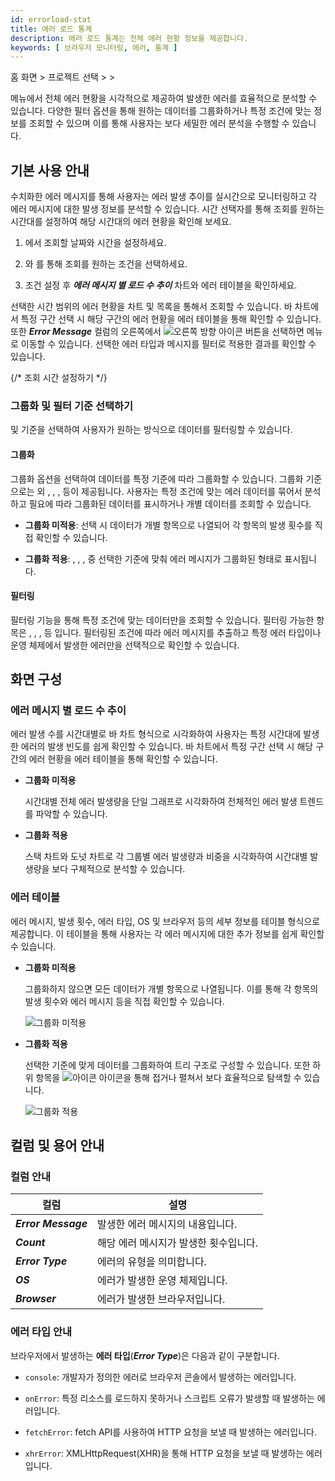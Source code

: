 ```yaml
---
id: errorload-stat
title: 에러 로드 통계
description: 에러 로드 통계는 전체 에러 현황 정보를 제공합니다.
keywords: [ 브라우저 모니터링, 에러, 통계 ]
---
```


홈 화면 &gt; 프로젝트 선택 &gt; <Cmdname sid="side_statistics" className="uitext" /> &gt; <Cmdname sid="side_errorLoadStatistics" className="uitext" />

<Cmdname sid="side_errorLoadStatistics" className="uitext" /> 메뉴에서 전체 에러 현황을 시각적으로 제공하여 발생한 에러를 효율적으로 분석할 수 있습니다. 다양한 필터 옵션을 통해 원하는 데이터를 그룹화하거나 특정 조건에 맞는 정보를 조회할 수 있으며 이를 통해 사용자는 보다 세밀한 에러 분석을 수행할 수 있습니다.

## 기본 사용 안내 

수치화한 에러 메시지를 통해 사용자는 에러 발생 추이를 실시간으로 모니터링하고 각 에러 메시지에 대한 발생 정보를 분석할 수 있습니다. 시간 선택자를 통해 조회를 원하는 시간대를 설정하여 해당 시간대의 에러 현황을 확인해 보세요.

<ImgLang img="browser-statistics-error-stat.png" desc="에러 로드 통계" />

1. <Cmdname sid="time" className="uitext" />에서 조회할 날짜와 시간을 설정하세요. 

1. <Cmdname sid="filter" className="uitext" />와 <Cmdname sid="groupby" className="uitext" />를 통해 조회를 원하는 조건을 선택하세요. 

1. 조건 설정 후 ***에러 메시지 별 로드 수 추이*** 차트와 에러 테이블을 확인하세요. 

선택한 시간 범위의 에러 현황을 차트 및 목록을 통해서 조회할 수 있습니다. 바 차트에서 특정 구간 선택 시 해당 구간의 에러 현황을 에러 테이블을 통해 확인할 수 있습니다. 또한 ***Error Message*** 컬럼의 오른쪽에서 ![오른쪽 방향 아이콘](/img/right-arrow.svg) 버튼을 선택하면 <Cmdname sid="side_userSessionEventSearch" className="uitext" /> 메뉴로 이동할 수 있습니다. 선택한 에러 타입과 메시지를 필터로 적용한 결과를 확인할 수 있습니다.

{/* 조회 시간 설정하기 */}

<Settime/>

### 그룹화 및 필터 기준 선택하기 

<Cmdname sid="groupby" className="uitext" /> 및 <Cmdname sid="filter" className="uitext" /> 기준을 선택하여 사용자가 원하는 방식으로 데이터를 필터링할 수 있습니다. 

#### 그룹화 

그룹화 옵션을 선택하여 데이터를 특정 기준에 따라 그룹화할 수 있습니다. 그룹화 기준으로는 <Cmdname sid="ITM09123" className="uitext" /> 외 <Cmdname sid="ITM09125" className="uitext" />, <Cmdname sid="ITM06770" className="uitext" />, <Cmdname sid="TTL06358" className="uitext" />, <Cmdname sid="device" className="uitext" /> 등이 제공됩니다. 사용자는 특정 조건에 맞는 에러 데이터를 묶어서 분석하고 필요에 따라 그룹화된 데이터를 표시하거나 개별 데이터를 조회할 수 있습니다.

* **그룹화 미적용**: <Cmdname sid="ITM09123" className="uitext" /> 선택 시 데이터가 개별 항목으로 나열되어 각 항목의 발생 횟수를 직접 확인할 수 있습니다. 

* **그룹화 적용**: <Cmdname sid="ITM09125" className="uitext" />, <Cmdname sid="ITM06770" className="uitext" />, <Cmdname sid="TTL06358" className="uitext" />, <Cmdname sid="device" className="uitext" /> 중 선택한 기준에 맞춰 에러 메시지가 그룹화된 형태로 표시됩니다.

#### 필터링 

필터링 기능을 통해 특정 조건에 맞는 데이터만을 조회할 수 있습니다. 필터링 가능한 항목은 <Cmdname sid="ITM09125" className="uitext" />, <Cmdname sid="ITM06770" className="uitext" />, <Cmdname sid="TTL06358" className="uitext" />, <Cmdname sid="device" className="uitext" /> 등 입니다. 필터링된 조건에 따라 에러 메시지를 추출하고 특정 에러 타입이나 운영 체제에서 발생한 에러만을 선택적으로 확인할 수 있습니다.

## 화면 구성 

### 에러 메시지 별 로드 수 추이 

에러 발생 수를 시간대별로 바 차트 형식으로 시각화하여 사용자는 특정 시간대에 발생한 에러의 발생 빈도를 쉽게 확인할 수 있습니다. 바 차트에서 특정 구간 선택 시 해당 구간의 에러 현황을 에러 테이블을 통해 확인할 수 있습니다. 

* **그룹화 미적용** 

    시간대별 전체 에러 발생량을 단일 그래프로 시각화하여 전체적인 에러 발생 트렌드를 파악할 수 있습니다. 

    <ImgLang img="browser-statistics-error-stat-ungr.png" desc="그룹화 미적용" />

* **그룹화 적용** 

    스택 차트와 도넛 차트로 각 그룹별 에러 발생량과 비중을 시각화하여 시간대별 발생량을 보다 구체적으로 분석할 수 있습니다.

    <ImgLang img="browser-statistics-error-stat-gr.png" desc="그룹화 적용" />

### 에러 테이블 

에러 메시지, 발생 횟수, 에러 타입, OS 및 브라우저 등의 세부 정보를 테이블 형식으로 제공합니다. 이 테이블을 통해 사용자는 각 에러 메시지에 대한 추가 정보를 쉽게 확인할 수 있습니다.

* **그룹화 미적용** 

    그룹화하지 않으면 모든 데이터가 개별 항목으로 나열됩니다. 이를 통해 각 항목의 발생 횟수와 에러 메시지 등을 직접 확인할 수 있습니다.

    ![그룹화 미적용](/img/browser-statistics-error-stat-ungr-tb.png)

* **그룹화 적용** 

    선택한 기준에 맞게 데이터를 그룹화하여 트리 구조로 구성할 수 있습니다. 또한 하위 항목을 ![아이콘](/img/ic-caret-down.svg) 아이콘을 통해 접거나 펼쳐서 보다 효율적으로 탐색할 수 있습니다. 

    ![그룹화 적용](/img/browser-statistics-error-stat-gr-tb.png)


## 컬럼 및 용어 안내 

### 컬럼 안내

|컬럼|설명| 
---|---
|***Error Message***|발생한 에러 메시지의 내용입니다.|
|***Count***|해당 에러 메시지가 발생한 횟수입니다.|
|***Error Type***|에러의 유형을 의미합니다.|
|***OS***|에러가 발생한 운영 체제입니다.|
|***Browser***|에러가 발생한 브라우저입니다.|


### 에러 타입 안내

브라우저에서 발생하는 **에러 타입**(***Error Type***)은 다음과 같이 구분합니다. 

* `console`: 개발자가 정의한 에러로 브라우저 콘솔에서 발생하는 에러입니다.

* `onError`: 특정 리소스를 로드하지 못하거나 스크립트 오류가 발생할 때 발생하는 에러입니다.

* `fetchError`: fetch API를 사용하여 HTTP 요청을 보낼 때 발생하는 에러입니다.

* `xhrError`: XMLHttpRequest(XHR)을 통해 HTTP 요청을 보낼 때 발생하는 에러입니다.
